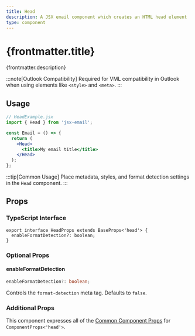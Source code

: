 ```yaml
---
title: Head
description: A JSX email component which creates an HTML head element
type: component
---
```



<h1>{frontmatter.title}</h1>
<p>{frontmatter.description}</p>

:::note[Outlook Compatibility]
Required for VML compatibility in Outlook when using elements like `<style>` and `<meta>`.
:::

<Install type={frontmatter.type} />

## Usage

```jsx "Head"
// HeadExample.jsx
import { Head } from 'jsx-email';

const Email = () => {
  return (
    <Head>
      <title>My email title</title>
    </Head>
  );
};
```

:::tip[Common Usage]
Place metadata, styles, and format detection settings in the `Head` component.
:::

## Props

### TypeScript Interface

```tsx
export interface HeadProps extends BaseProps<'head'> {
  enableFormatDetection?: boolean;
}
```

### Optional Props

#### enableFormatDetection

```ts
enableFormatDetection?: boolean;
```

Controls the `format-detection` meta tag. Defaults to `false`.

### Additional Props

This component expresses all of the [Common Component Props](https://react.dev/reference/react-dom/components/common) for `ComponentProps<'head'>`.
